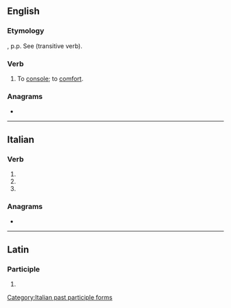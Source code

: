 ==English==

===Etymology===
{{etyl|la|en}} {{lena}} {{m|la|consolatus}}, p.p. See {{m|en|console}} (transitive verb).

===Verb===
{{en-verb|consolat}}

# {{lb|en|obsolete}} To [[console]]; to [[comfort]].
#: {{rfquotek|Shakespeare}}

{{Webster 1913}}

===Anagrams===
* {{anagrams|en|colonates}}

----

==Italian==

===Verb===
{{head|it|verb form}}

# {{inflection of|consolare||2|p|pres|indc|lang=it}}
# {{inflection of|consolare||2|p|impr|lang=it}}
# {{feminine plural of|consolato|lang=it}}

===Anagrams===
* {{l|it|scatolone}}

[[Category:Italian past participle forms]]

----

==Latin==

===Participle===
{{la-part-form|cōnsōlāte}}

# {{inflection of|cōnsōlātus||voc|m|s|lang=la}}